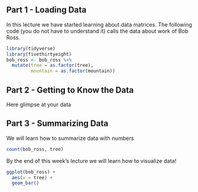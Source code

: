 ## Part 1 - Loading Data

In this lecture we have started learning about data matrices. The following code (you do not have to understand it) calls the data about work of Bob Ross.

```r
library(tidyverse)
library(fivethirtyeight)
bob_ross <- bob_ross %>% 
  mutate(tree = as.factor(tree),
         mountain = as.factor(mountain))


```

## Part 2 - Getting to Know the Data
Here glimpse at your data






## Part 3 - Summarizing Data

We will learn how to summarize data with numbers

```r
count(bob_ross, tree)
```


By the end of this week's lecture we will learn how to visualize data!

```r
ggplot(bob_ross) +
  aes(x = tree) +
  geom_bar()
```

